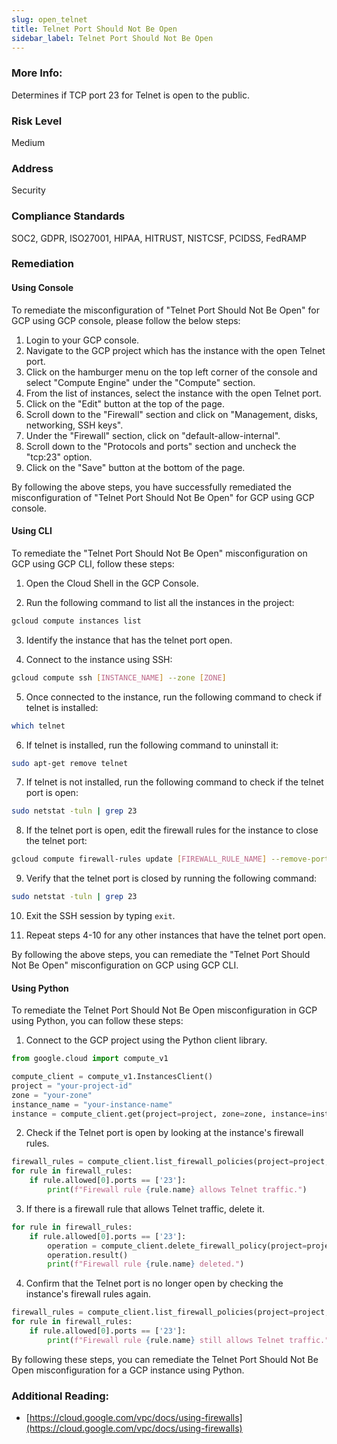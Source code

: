 ```yaml
---
slug: open_telnet
title: Telnet Port Should Not Be Open
sidebar_label: Telnet Port Should Not Be Open
---
```


### More Info:

Determines if TCP port 23 for Telnet is open to the public.

### Risk Level

Medium

### Address

Security

### Compliance Standards

SOC2, GDPR, ISO27001, HIPAA, HITRUST, NISTCSF, PCIDSS, FedRAMP

### Remediation

#### Using Console

To remediate the misconfiguration of "Telnet Port Should Not Be Open" for GCP using GCP console, please follow the below steps:

1. Login to your GCP console.
2. Navigate to the GCP project which has the instance with the open Telnet port.
3. Click on the hamburger menu on the top left corner of the console and select "Compute Engine" under the "Compute" section.
4. From the list of instances, select the instance with the open Telnet port.
5. Click on the "Edit" button at the top of the page.
6. Scroll down to the "Firewall" section and click on "Management, disks, networking, SSH keys".
7. Under the "Firewall" section, click on "default-allow-internal".
8. Scroll down to the "Protocols and ports" section and uncheck the "tcp:23" option.
9. Click on the "Save" button at the bottom of the page.

By following the above steps, you have successfully remediated the misconfiguration of "Telnet Port Should Not Be Open" for GCP using GCP console.

#### Using CLI

To remediate the "Telnet Port Should Not Be Open" misconfiguration on GCP using GCP CLI, follow these steps:

1. Open the Cloud Shell in the GCP Console.

2. Run the following command to list all the instances in the project:
```bash
gcloud compute instances list
```

3. Identify the instance that has the telnet port open.

4. Connect to the instance using SSH:
```bash
gcloud compute ssh [INSTANCE_NAME] --zone [ZONE]
```

5. Once connected to the instance, run the following command to check if telnet is installed:
```bash
which telnet
```

6. If telnet is installed, run the following command to uninstall it:
```bash
sudo apt-get remove telnet
```

7. If telnet is not installed, run the following command to check if the telnet port is open:
```bash
sudo netstat -tuln | grep 23
```

8. If the telnet port is open, edit the firewall rules for the instance to close the telnet port:
```bash
gcloud compute firewall-rules update [FIREWALL_RULE_NAME] --remove-ports=23 --direction=INGRESS
```

9. Verify that the telnet port is closed by running the following command:
```bash
sudo netstat -tuln | grep 23
```

10. Exit the SSH session by typing `exit`.

11. Repeat steps 4-10 for any other instances that have the telnet port open.

By following the above steps, you can remediate the "Telnet Port Should Not Be Open" misconfiguration on GCP using GCP CLI.

#### Using Python

To remediate the Telnet Port Should Not Be Open misconfiguration in GCP using Python, you can follow these steps:

1. Connect to the GCP project using the Python client library.

```python
from google.cloud import compute_v1

compute_client = compute_v1.InstancesClient()
project = "your-project-id"
zone = "your-zone"
instance_name = "your-instance-name"
instance = compute_client.get(project=project, zone=zone, instance=instance_name)
```

2. Check if the Telnet port is open by looking at the instance's firewall rules.

```python
firewall_rules = compute_client.list_firewall_policies(project=project, zone=zone)
for rule in firewall_rules:
    if rule.allowed[0].ports == ['23']:
        print(f"Firewall rule {rule.name} allows Telnet traffic.")
```

3. If there is a firewall rule that allows Telnet traffic, delete it.

```python
for rule in firewall_rules:
    if rule.allowed[0].ports == ['23']:
        operation = compute_client.delete_firewall_policy(project=project, firewall_policy=rule.name)
        operation.result()
        print(f"Firewall rule {rule.name} deleted.")
```

4. Confirm that the Telnet port is no longer open by checking the instance's firewall rules again.

```python
firewall_rules = compute_client.list_firewall_policies(project=project, zone=zone)
for rule in firewall_rules:
    if rule.allowed[0].ports == ['23']:
        print(f"Firewall rule {rule.name} still allows Telnet traffic.")
```

By following these steps, you can remediate the Telnet Port Should Not Be Open misconfiguration for a GCP instance using Python.


### Additional Reading:

- [https://cloud.google.com/vpc/docs/using-firewalls](https://cloud.google.com/vpc/docs/using-firewalls) 


